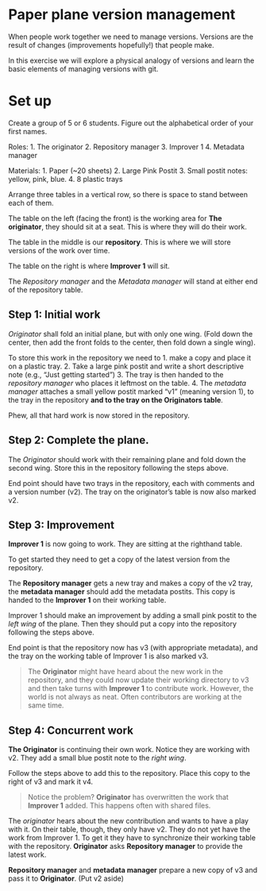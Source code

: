# Paper plane version management

When people work together we need to manage versions.  Versions are the result of changes (improvements hopefully!) that people make.  

In this exercise we will explore a physical analogy of versions and learn the basic elements of managing versions with git.

# Set up

Create a group of 5 or 6 students.  Figure out the alphabetical order of your first names.

Roles:
1. The originator
2. Repository manager
3. Improver 1
4. Metadata manager

Materials: 
1. Paper (~20 sheets)
2. Large Pink Postit 
3. Small postit notes: yellow, pink, blue.
4. 8 plastic trays

Arrange three tables in a vertical row, so there is space to stand between each of them.

The table on the left (facing the front) is the working area for **The originator**, they should sit at a seat.  This is where they will do their work.

The table in the middle is our **repository**. This is where we will store versions of the work over time.

The table on the right is where **Improver 1** will sit.

The *Repository manager* and the *Metadata manager* will stand at either end of the repository table.

## Step 1: Initial work

*Originator* shall fold an initial plane, but with only one wing.  (Fold down the center, then add the front folds to the center, then fold down a single wing).

To store this work in the repository we need to 
1. make a copy and place it on a plastic tray. 
2. Take a large pink postit and write a short descriptive note (e.g., "Just getting started")
3. The tray is then handed to the *repository manager* who places it leftmost on the table.
4. The *metadata manager* attaches a small yellow postit marked "v1" (meaning version 1), to the tray in the repository **and to the tray on the Originators table**.

Phew, all that hard work is now stored in the repository.

## Step 2: Complete the plane.

The *Originator* should work with their remaining plane and fold down the second wing.  Store this in the repository following the steps above.  

End point should have two trays in the repository, each with comments and a version number (v2). The tray on the originator's table is now also marked v2.

## Step 3: Improvement

**Improver 1** is now going to work.  They are sitting at the righthand table.

To get started they need to get a copy of the latest version from the repository.

The **Repository manager** gets a new tray and makes a copy of the v2 tray, the **metadata manager** should add the metadata postits.  This copy is handed to the **Improver 1** on their working table.

Improver 1 should make an improvement by adding a small pink postit to the *left wing* of the plane.  Then they should put a copy into the repository following the steps above. 

End point is that the repository now has v3 (with appropriate metadata), and the tray on the working table of Improver 1 is also marked v3.

> The **Originator** might have heard about the new work in the repository, and they could now update their working directory to v3 and then take turns with **Improver 1** to contribute work. However, the world is not always as neat. Often contributors are working at the same time.

## Step 4: Concurrent work

**The Originator** is continuing their own work.  Notice they are working with v2.  They add a small blue postit note to the *right wing*.

Follow the steps above to add this to the repository.  Place this copy to the right of v3 and mark it v4.

> Notice the problem?  **Originator** has overwritten the work that **Improver 1** added.  This happens often with shared files.



The *originator* hears about the new contribution and wants to have a play with it.  On their table, though, they only have v2.  They do not yet have the work from Improver 1.  To get it they have to synchronize their working table with the repository.  **Originator** asks **Repository manager** to provide the latest work.

**Repository manager** and **metadata manager** prepare a new copy of v3 and pass it to **Originator**.  (Put v2 aside)
